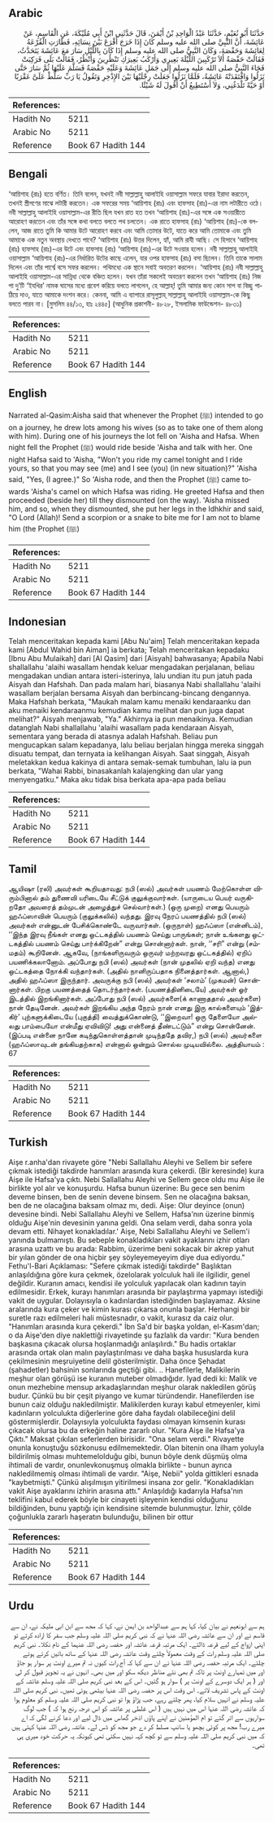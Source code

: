 ## Arabic

<div dir="rtl" lang="ar" style={{fontSize:'larger',backgroundColor:'#f8f9fa',padding:20}}>حَدَّثَنَا أَبُو نُعَيْمٍ، حَدَّثَنَا عَبْدُ الْوَاحِدِ بْنُ أَيْمَنَ، قَالَ حَدَّثَنِي ابْنُ أَبِي مُلَيْكَةَ، عَنِ الْقَاسِمِ، عَنْ عَائِشَةَ، أَنَّ النَّبِيَّ صلى الله عليه وسلم كَانَ إِذَا خَرَجَ أَقْرَعَ بَيْنَ نِسَائِهِ، فَطَارَتِ الْقُرْعَةُ لِعَائِشَةَ وَحَفْصَةَ، وَكَانَ النَّبِيُّ صلى الله عليه وسلم إِذَا كَانَ بِاللَّيْلِ سَارَ مَعَ عَائِشَةَ يَتَحَدَّثُ، فَقَالَتْ حَفْصَةُ أَلاَ تَرْكَبِينَ اللَّيْلَةَ بَعِيرِي وَأَرْكَبُ بَعِيرَكِ تَنْظُرِينَ وَأَنْظُرُ، فَقَالَتْ بَلَى فَرَكِبَتْ فَجَاءَ النَّبِيُّ صلى الله عليه وسلم إِلَى جَمَلِ عَائِشَةَ وَعَلَيْهِ حَفْصَةُ فَسَلَّمَ عَلَيْهَا ثُمَّ سَارَ حَتَّى نَزَلُوا وَافْتَقَدَتْهُ عَائِشَةُ، فَلَمَّا نَزَلُوا جَعَلَتْ رِجْلَيْهَا بَيْنَ الإِذْخِرِ وَتَقُولُ يَا رَبِّ سَلِّطْ عَلَىَّ عَقْرَبًا أَوْ حَيَّةً تَلْدَغُنِي، وَلاَ أَسْتَطِيعُ أَنْ أَقُولَ لَهُ شَيْئًا‏.‏</div><div style={{backgroundColor:'#f8f9fa',padding:20, marginBottom: 10}}><table>
        <thead>
          <tr>
            <th>References:</th>
            <th></th>
          </tr>
        </thead>
        <tbody><tr><td>Hadith No</td><td>5211</td></tr><tr><td>Arabic No</td><td>5211</td></tr><tr><td>Reference</td><td>Book 67 Hadith 144</td></tr></tbody></table></div>

## Bengali

<div dir="ltr" lang="bn" style={{fontSize:'larger',backgroundColor:'#f8f9fa',padding:20}}>‘আয়িশাহ (রাঃ) হতে বর্ণিত। তিনি বলেন, যখনই নবী সাল্লাল্লাহু আলাইহি ওয়াসাল্লাম সফরে যাবার ইরাদা করতেন, তখনই স্ত্রীগণের মাঝে লটারী করতেন। এক সফরের সময় ‘আয়িশাহ (রাঃ) এবং হাফসাহ (রাঃ)-এর নাম লটারীতে ওঠে। নবী সাল্লাল্লাহু আলাইহি ওয়াসাল্লাম-এর রীতি ছিল যখন রাত হত তখন ‘আয়িশাহ (রাঃ)-এর সঙ্গে এক সওয়ারীতে আরোহণ করতেন এবং তাঁর সঙ্গে কথা বলতে বলতে পথ চলতেন। এক রাতে হাফসাহ (রাঃ) ‘আয়িশাহ (রাঃ)-কে বললেন, আজ রাতে তুমি কি আমার উটে আরোহণ করবে এবং আমি তোমার উটে, যাতে করে আমি তোমাকে এবং তুমি আমাকে এক নতুন অবস্থায় দেখতে পাবে? ‘আয়িশাহ (রাঃ) উত্তর দিলেন, হ্যাঁ, আমি রাযী আছি। সে হিসাবে ‘আয়িশাহ (রাঃ) হাফসাহ (রাঃ)-এর উটে এবং হাফসাহ (রাঃ) ‘আয়িশাহ (রাঃ)-এর উটে সওয়ার হলেন। নবী সাল্লাল্লাহু আলাইহি ওয়াসাল্লাম ‘আয়িশাহ (রাঃ)-এর নির্ধারিত উটের কাছে এলেন, যার ওপর হাফসাহ (রাঃ) বসা ছিলেন। তিনি তাকে সালাম দিলেন এবং তাঁর পার্শ্বে বসে সফর করলেন। পথিমধ্যে এক স্থানে সবাই অবতরণ করলেন। ‘আয়িশাহ (রাঃ) নবী সাল্লাল্লাহু আলাইহি ওয়াসাল্লাম-এর সান্নিধ্য থেকে বঞ্চিত হলেন। যখন তাঁরা সকলেই অবতরণ করলেন তখন ‘আয়িশাহ (রাঃ) নিজ পা দু’টি ‘ইযখির’ নামক ঘাসের মধ্যে প্রবেশ করিয়ে বলতে লাগলেন, হে আল্লাহ্! তুমি আমার জন্য কোন সাপ বা বিচ্ছু পাঠিয়ে দাও, যাতে আমাকে দংশন করে। কেননা, আমি এ ব্যাপারে রাসূলুল্লাহ্ সাল্লাল্লাহু আলাইহি ওয়াসাল্লাম-কে কিছু বলতে পারব না। [মুসলিম ৪৪/১৩, হাঃ ২৪৪৫] (আধুনিক প্রকাশনী- ৪৮২৮, ইসলামিক ফাউন্ডেশন- ৪৮৩১)</div><div style={{backgroundColor:'#f8f9fa',padding:20, marginBottom: 10}}><table>
        <thead>
          <tr>
            <th>References:</th>
            <th></th>
          </tr>
        </thead>
        <tbody><tr><td>Hadith No</td><td>5211</td></tr><tr><td>Arabic No</td><td>5211</td></tr><tr><td>Reference</td><td>Book 67 Hadith 144</td></tr></tbody></table></div>

## English

<div dir="ltr" lang="en" style={{fontSize:'larger',backgroundColor:'#f8f9fa',padding:20}}>Narrated al-Qasim:Aisha said that whenever the Prophet (ﷺ) intended to go on a journey, he drew lots among his wives (so as to take one of them along with him). During one of his journeys the lot fell on 'Aisha and Hafsa. When night fell the Prophet (ﷺ) would ride beside 'Aisha and talk with her. One night Hafsa said to 'Aisha, "Won't you ride my camel tonight and I ride yours, so that you may see (me) and I see (you) (in new situation)?" 'Aisha said, "Yes, (I agree.)" So 'Aisha rode, and then the Prophet (ﷺ) came towards 'Aisha's camel on which Hafsa was riding. He greeted Hafsa and then proceeded (beside her) till they dismounted (on the way). 'Aisha missed him, and so, when they dismounted, she put her legs in the Idhkhir and said, "O Lord (Allah)! Send a scorpion or a snake to bite me for I am not to blame him (the Prophet (ﷺ)</div><div style={{backgroundColor:'#f8f9fa',padding:20, marginBottom: 10}}><table>
        <thead>
          <tr>
            <th>References:</th>
            <th></th>
          </tr>
        </thead>
        <tbody><tr><td>Hadith No</td><td>5211</td></tr><tr><td>Arabic No</td><td>5211</td></tr><tr><td>Reference</td><td>Book 67 Hadith 144</td></tr></tbody></table></div>

## Indonesian

<div dir="ltr" lang="id" style={{fontSize:'larger',backgroundColor:'#f8f9fa',padding:20}}>Telah menceritakan kepada kami [Abu Nu'aim] Telah menceritakan kepada kami [Abdul Wahid bin Aiman] ia berkata; Telah menceritakan kepadaku [Ibnu Abu Mulaikah] dari [Al Qasim] dari [Aisyah] bahwasanya; Apabila Nabi shallallahu 'alaihi wasallam hendak keluar mengadakan perjalanan, beliau mengadakan undian antara isteri-isterinya, lalu undian itu pun jatuh pada Aisyah dan Hafshah. Dan pada malam hari, biasanya Nabi shallallahu 'alaihi wasallam berjalan bersama Aisyah dan berbincang-bincang dengannya. Maka Hafshah berkata, "Maukah malam kamu menaiki kendaraanku dan aku menaiki kendaraanmu kemudian kamu melihat dan pun juga dapat melihat?" Aisyah menjawab, "Ya." Akhirnya ia pun menaikinya. Kemudian datanglah Nabi shallallahu 'alaihi wasallam pada kendaraan Aisyah, sementara yang berada di atasnya adalah Hafshah. Beliau pun mengucapkan salam kepadanya, lalu beliau berjalan hingga mereka singgah disuatu tempat, dan ternyata ia kelihangan Aisyah. Saat singgah, Aisyah meletakkan kedua kakinya di antara semak-semak tumbuhan, lalu ia pun berkata, "Wahai Rabbi, binasakanlah kalajengking dan ular yang menyengatku." Maka aku tidak bisa berkata apa-apa pada beliau</div><div style={{backgroundColor:'#f8f9fa',padding:20, marginBottom: 10}}><table>
        <thead>
          <tr>
            <th>References:</th>
            <th></th>
          </tr>
        </thead>
        <tbody><tr><td>Hadith No</td><td>5211</td></tr><tr><td>Arabic No</td><td>5211</td></tr><tr><td>Reference</td><td>Book 67 Hadith 144</td></tr></tbody></table></div>

## Tamil

<div dir="ltr" lang="ta" style={{fontSize:'larger',backgroundColor:'#f8f9fa',padding:20}}>ஆயிஷா (ரலி) அவர்கள் கூறியதாவது: நபி (ஸல்) அவர்கள் பயணம் மேற்கொள்ள விரும்பினால் தம் துணைவி யரிடையே சீட்டுக் குலுக்குவார்கள். (யாருடைய பெயர் வருகிறதோ அவரைத் தம்முடன் அழைத்துச் செல்வார்கள்.) (ஒரு முறை) எனது பெயரும் ஹஃப்ஸாவின் பெயரும் (குலுக்கலில்) வந்தது. இரவு நேரப் பயணத்தில் நபி (ஸல்) அவர்கள் என்னுடன் பேசிக்கொண்டே வருவார்கள். (ஒருநாள்) ஹஃப்ஸா (என்னிடம்), ‘‘இந்த இரவு நீங்கள் எனது ஒட்டகத்தில் பயணம் செய்து பாருங்கள்; நான் உங்களது ஒட்டகத்தில் பயணம் செய்து பார்க்கிறேன்” என்று சொன்னார்கள். நான், ‘‘சரி” என்று (சம்மதம்) கூறினேன். ஆகவே, (நாங்களிருவரும் ஒருவர் மற்றவரது ஒட்டகத்தில்) ஏறிப் பயணிக்கலானோம். அப்போது நபி (ஸல்) அவர்கள் (நான் முதலில் ஏறி வந்த) எனது ஒட்டகத்தை நோக்கி வந்தார்கள். (அதில் நானிருப்பதாக நினைத்தார்கள். ஆனால்,) அதில் ஹஃப்ஸா இருந்தார். அவருக்கு நபி (ஸல்) அவர்கள் ‘சலாம்’ (முகமன்) சொன்னார்கள். பிறகு பயணத்தைத் தொடர்ந்தார்கள். (பயணத்தினிடையே) அவர்கள் ஓர் இடத்தில் இறங்கினார்கள். அப்போது நபி (ஸல்) அவர்களை(க் காணாததால் அவர்களை) நான் தேடினேன். அவர்கள் இறங்கிய அந்த நேரம் நான் எனது இரு கால்களையும் ‘இத்கிர்’ புற்களுக்கிடையே (புகுத்தி) வைத்துக்கொண்டு, ‘‘இறைவா! ஒரு தேளையோ அல்லது பாம்பையோ என்மீது ஏவிவிடு! அது என்னைத் தீண்டட்டும்” என்று சொன்னேன். (இப்படி என்னை நானே கடிந்துகொள்ளத்தான் முடிந்ததே தவிர,) நபி (ஸல்) அவர்களை (ஹஃப்ஸாவுடன் தங்கியதற்காக) என்னால் ஒன்றும் சொல்ல முடியவில்லை. அத்தியாயம் : 67</div><div style={{backgroundColor:'#f8f9fa',padding:20, marginBottom: 10}}><table>
        <thead>
          <tr>
            <th>References:</th>
            <th></th>
          </tr>
        </thead>
        <tbody><tr><td>Hadith No</td><td>5211</td></tr><tr><td>Arabic No</td><td>5211</td></tr><tr><td>Reference</td><td>Book 67 Hadith 144</td></tr></tbody></table></div>

## Turkish

<div dir="ltr" lang="tr" style={{fontSize:'larger',backgroundColor:'#f8f9fa',padding:20}}>Aişe r.anha'dan rivayete göre "Nebi Sallallahu Aleyhi ve Sellem bir sefere çıkmak istediği takdirde hanımları arasında kura çekerdi. (Bir keresinde) kura Aişe ile Hafsa'ya çıktı. Nebi Sallallahu Aleyhi ve Sellem gece oldu mu Aişe ile birlikte yol alır ve konuşurdu. Hafsa bunun üzerine: Bu gece sen benim deveme binsen, ben de senin devene binsem. Sen ne olacağına baksan, ben de ne olacağına baksam olmaz mı, dedi. Aişe: Olur deyince (onun) devesine bindi. Nebi Sallallahu Aleyhi ve Sellem, Hafsa'nın üzerine binmiş olduğu Aişe'nin devesinin yanına geldi. Ona selam verdi, daha sonra yola devam etti. Nihayet konakladılar.' Aişe, Nebi Sallallahu Aleyhi ve Sellem'i yanında bulmamıştı. Bu sebeple konakladıkları vakit ayaklarını izhir otları arasına uzattı ve bu arada: Rabbim, üzerime beni sokacak bir akrep yahut bir yılan gönder de ona hiçbir şey söyleyemeyeyim diye dua ediyordu." Fethu'l-Bari Açıklaması: "Sefere çıkmak istediği takdirde" Başlıktan anlaşıldığına göre kura çekmek, özelolarak yolculuk hali ile ilgilidir, genel değildir. Kuranın amacı, kendisi ile yolculuk yapılacak olan kadının tayin edilmesidir. Erkek, kurayı hanımları arasında bir paylaştırma yapmayı istediği vakit de uygular. Dolayısıyla o kadınlardan istediğinden başlayamaz. Aksine aralarında kura çeker ve kimin kurası çıkarsa onunla başlar. Herhangi bir suretle razı edilmeleri hali müstesnadır, o vakit, kurasız da caiz olur. "Hanımları arasında kura çekerdi." İbn Sa'd bir başka yoldan, el-Kasım'dan; o da Aişe'den diye naklettiği rivayetinde şu fazlalık da vardır: "Kura benden başkasına çıkacak olursa hoşlanmadığı anlaşılırdı." Bu hadis ortaklar arasında ortak olan malın paylaştırılması ve daha başka hususlarda kura çekilmesinin meşruiyetine delil gösterilmiştir. Daha önce Şehadat (şahadetler) bahsinin sonlarında geçtiği gibi. .. Hanefilerle, Malikilerin meşhur olan görüşü ise kuranın muteber olmadığıdır. Iyad dedi ki: Malik ve onun mezhebine mensup arkadaşlarından meşhur olarak nakledilen görüş budur. Çünkü bu bir çeşit piyango ve kumar türündendir. Hanefilerden ise bunun caiz olduğu nakledilmiştir. Malikilerden kurayı kabul etmeyenler, kimi kadınların yolculukta diğerlerine göre daha faydalı olabileceğini delil göstermişlerdir. Dolayısıyla yolculukta faydası olmayan kimsenin kurası çıkacak olursa bu da erkeğin haline zararlı olur. "Kura Aişe ile Hafsa'ya Çıktı." Maksat çıkılan seferlerden birisidir. "Ona selam verdi." Rivayette onunla konuştuğu sözkonusu edilmemektedir. Olan bitenin ona ilham yoluyla bildirilmiş olması muhtemelolduğu gibi, bunun böyle denk düşmüş olma ihtimali de vardır, onunlevkonuşmuş olmakla birlikte - bunun ayrıca nakledilmemiş olması ihtimali de vardır. "Aişe, Nebii" yolda gittikleri esnada "kaybetmişti." Çünkü alışılmışın yitirilmesi insana zor gelir. "Konakladıkları vakit Aişe ayaklarını izhirin arasına attı." Anlaşıldığı kadarıyla Hafsa'nın teklifini kabul ederek böyle bir cinayeti işleyenin kendisi olduğunu bildiğinden, bunu yaptığı için kendisine sitemde bulunmuştur. İzhir, çölde çoğunlukla zararlı haşeratın bulunduğu, bilinen bir ottur</div><div style={{backgroundColor:'#f8f9fa',padding:20, marginBottom: 10}}><table>
        <thead>
          <tr>
            <th>References:</th>
            <th></th>
          </tr>
        </thead>
        <tbody><tr><td>Hadith No</td><td>5211</td></tr><tr><td>Arabic No</td><td>5211</td></tr><tr><td>Reference</td><td>Book 67 Hadith 144</td></tr></tbody></table></div>

## Urdu

<div dir="rtl" lang="ur" style={{fontSize:'larger',backgroundColor:'#f8f9fa',padding:20}}>ہم سے ابونعیم نے بیان کیا، کہا ہم سے عبدالواحد بن ایمن نے، کہا کہ مجھ سے ابن ابی ملیکہ نے، ان سے قاسم نے اور ان سے عائشہ رضی اللہ عنہا نے کہ نبی کریم صلی اللہ علیہ وسلم جب سفر کا ارادہ کرتے تو اپنی ازواج کے لیے قرعہ ڈالتے۔ ایک مرتبہ قرعہ عائشہ اور حفصہ رضی اللہ عنہما کے نام نکلا۔ نبی کریم صلی اللہ علیہ وسلم رات کے وقت معمولاً چلتے وقت عائشہ رضی اللہ عنہا کے ساتھ باتیں کرتے ہوئے چلتے۔ ایک مرتبہ حفصہ رضی اللہ عنہا نے ان سے کہا کہ آج رات کیوں نہ تم میرے اونٹ پر سوار ہو جاؤ اور میں تمہارے اونٹ پر تاکہ تم بھی نئے مناظر دیکھ سکو اور میں بھی۔ انہوں نے یہ تجویز قبول کر لی اور ( ہر ایک دوسرے کے اونٹ پر ) سوار ہو گئیں۔ اس کے بعد نبی کریم صلی اللہ علیہ وسلم عائشہ کے اونٹ کے پاس تشریف لائے۔ اس وقت اس پر حفصہ رضی اللہ عنہا بیٹھی ہوئی تھیں۔ نبی کریم صلی اللہ علیہ وسلم نے انہیں سلام کیا، پھر چلتے رہے، جب پڑاؤ ہوا تو نبی کریم صلی اللہ علیہ وسلم کو معلوم ہوا کہ عائشہ رضی اللہ عنہا اس میں نہیں ہیں ( اس غلطی پر عائشہ کو اس درجہ رنج ہوا کہ ) جب لوگ سواریوں سے اتر گئے تو ام المؤمنین نے اپنے پاؤں اذخر گھاس میں ڈال لیے اور دعا کرنے لگی کہ اے میرے رب! مجھ پر کوئی بچھو یا سانپ مسلط کر دے جو مجھ کو ڈس لے۔ عائشہ رضی اللہ عنہا کہتی ہیں کہ میں نبی کریم صلی اللہ علیہ وسلم سے تو کچھ کہہ نہیں سکتی تھی کیونکہ یہ حرکت خود میری ہی تھی۔</div><div style={{backgroundColor:'#f8f9fa',padding:20, marginBottom: 10}}><table>
        <thead>
          <tr>
            <th>References:</th>
            <th></th>
          </tr>
        </thead>
        <tbody><tr><td>Hadith No</td><td>5211</td></tr><tr><td>Arabic No</td><td>5211</td></tr><tr><td>Reference</td><td>Book 67 Hadith 144</td></tr></tbody></table></div>